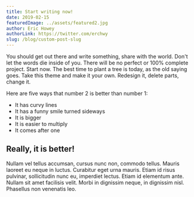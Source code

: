 ```yaml
---
title: Start writing now!
date: 2019-02-15
featuredImage: ../assets/featured2.jpg
author: Eric Howey
authorLink: https://twitter.com/erchwy
slug: /blog/custom-post-slug
---
```


You should get out there and write something, share with the world. Don't let the words die inside of you. There will be no perfect or 100% complete project. Start now. The best time to plant a tree is today, as the old saying goes. Take this theme and make it your own. Redesign it, delete parts, change it.

Here are five ways that number 2 is better than number 1:

- It has curvy lines
- It has a funny smile turned sideways
- It is bigger
- It is easier to multiply
- It comes after one

## Really, it is better!

Nullam vel tellus accumsan, cursus nunc non, commodo tellus. Mauris laoreet eu neque in luctus. Curabitur eget urna mauris. Etiam id risus pulvinar, sollicitudin nunc eu, imperdiet lectus. Etiam id elementum ante. Nullam sit amet facilisis velit. Morbi in dignissim neque, in dignissim nisl. Phasellus non venenatis leo.

